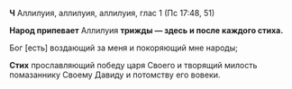 **Ч** Аллилуия, аллилуия, аллилуия, глас 1 (Пс 17:48, 51)

**Народ припевает** Аллилуия **трижды — здесь и после каждого стиха.**

Бог [есть] воздающий за меня и покоряющий мне народы;

**Стих** прославляющий победу царя Своего и творящий милость помазаннику Своему Давиду и потомству его вовеки.
